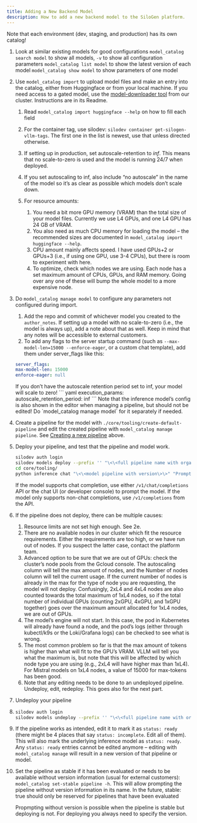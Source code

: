 ```yaml
---
title: Adding a New Backend Model
description: How to add a new backend model to the SiloGen platform.
---
```


Note that each environment (dev, staging, and production) has its own catalog!

1. Look at similar existing models for good configurations
   `model_catalog search model` to show all models, `-v` to show all configuration parameters
   `model_catalog list model` to show the latest version of each model
   `model_catalog show model` to show parameters of one model
1. Use `model_catalog import` to upload model files and make an entry into the catalog, either from Huggingface or from your local machine. If you need access to a gated model, use the [model-downloader tool](https://github.com/silogen/silogen-gitops/tree/main/k8s/apps/model-downloader) from our cluster. Instructions are in its Readme.

   1. Read `model_catalog import huggingface --help` on how to fill each field
   1. For the container tag, use silodev: `silodev container get-silogen-vllm-tags`. The first one in the list is newest, use that unless directed otherwise.
   1. If setting up in production, set autoscale-retention to _inf_. This means that no scale-to-zero is used and the model is running 24/7 when deployed.
   1. If you set autoscaling to inf, also include “no autoscale” in the name of the model so it’s as clear as possible which models don’t scale down.
   1. For resource amounts:

      1. You need a bit more GPU memory (VRAM) than the total size of your model files. Currently we use L4 GPUs, and one L4 GPU has 24 GB of VRAM.
      1. You also need as much CPU memory for loading the model – the recommended sizes are documented in `model_catalog import huggingface --help`.
      1. CPU amount mainly affects speed. I have used GPUs+2 or GPUs+3 (i.e., if using one GPU, use 3-4 CPUs), but there is room to experiment with here.
      1. To optimize, check which nodes we are using. Each node has a set maximum amount of CPUs, GPUs, and RAM memory. Going over any one of these will bump the whole model to a more expensive node.

1. Do `model_catalog manage model` to configure any parameters not configured during import.

   1. Add the repo and commit of whichever model you created to the `author_notes`. If setting up a model with no scale-to-zero (i.e., the model is always up), add a note about that as well. Keep in mind that any notes will be accessible to external customers.
   1. To add any flags to the server startup command (such as `--max-model-len=15000 --enforce-eager`, or a custom chat template), add them under server_flags like this:

   ```yaml
   server_flags:
   max-model-len: 15000
   enforce-eager: null
   ```

   <Admonition type="note" title="Note">
     If you don’t have the autoscale retention period set to inf, your model
     will scale to zero!
   </Admonition>
   ``` yaml execution_params: autoscale_retention_period: inf ``` Note that the
   inference model’s config is also shown in the editor when managing a
   pipeline, but should not be edited! Do `model_catalog manage model` for it
   separately if needed.

1. Create a pipeline for the model with `./core/tooling/create-default-pipeline` and edit the created pipeline with `model_catalog manage pipeline`. See [Creating a new pipeline](pipelines#creating-a-new-pipeline) above.

1. Deploy your pipeline, and test that the pipeline and model work.

   ```bash
   silodev auth login
   silodev models deploy --prefix '' "\<\<full pipeline name with organisation and version\>\>"
   cd core/tooling/
   python inference chat "\<\<model pipeline with version\>\>" "Prompt here" -c "your collection, if used"
   ```

   If the model supports chat completion, use either `/v1/chat/completions` API or the chat UI (or developer console) to prompt the model. If the model only supports non-chat completions, use `/v1/completions` from the API.

1. If the pipeline does not deploy, there can be multiple causes:

   1. Resource limits are not set high enough. See 2e.
   1. There are no available nodes in our cluster which fit the resource requirements. Either the requirements are too high, or we have run out of nodes. If you suspect the latter case, contact the platform team.
   1. Advanced option to be sure that we are out of GPUs: check the cluster’s node pools from the Gcloud console. The autoscaling column will tell the max amount of nodes, and the Number of nodes column will tell the current usage. If the current number of nodes is already in the max for the type of node you are requesting, the model will not deploy. Confusingly, 2xL4 and 4xL4 nodes are also counted towards the total maximum of 1xL4 nodes, so if the total number of individual GPUs (counting 2xGPU, 4xGPU, and 1xGPU together) goes over the maximum amount allocated for 1xL4 nodes, we are out of GPUs.
   1. The model’s engine will not start. In this case, the pod in Kubernetes will already have found a node, and the pod’s logs (either through kubectl/k9s or the Loki/Grafana logs) can be checked to see what is wrong.
   1. The most common problem so far is that the max amount of tokens is higher than what will fit to the GPU’s VRAM. VLLM will tell you what the maximum is, but note that this will be affected by which node type you are using (e.g., 2xL4 will have higher max than 1xL4). For Mistral models on 1xL4 nodes, a value of 15000 for max-tokens has been good.
   1. Note that any editing needs to be done to an undeployed pipeline. Undeploy, edit, redeploy. This goes also for the next part.

1. Undeploy your pipeline
1. ```bash
   silodev auth login
   silodev models undeploy --prefix '' "\<\<full pipeline name with organisation and version\>\>"
   ```
1. If the pipeline works as intended, edit it to mark it as `status: ready` (there might be 4 places that say `status: incomplete`. Edit all of them). This will also mark the underlying inference model as `status: ready`. Any `status: ready` entries cannot be edited anymore – editing with `model_catalog manage` will result in a new version of that pipeline or model.
1. Set the pipeline as stable if it has been evaluated or needs to be available without version information (usual for external customers): `model_catalog set-stable pipeline -h`. This will allow prompting the pipeline without version information in its name. In the future, stable: true should only be reserved for pipelines that have been evaluated

   <Admonition type="note" title="Note">
     Propmpting without version is possible when the pipeline is stable but
     deploying is not. For deploying you always need to specify the version.
   </Admonition>
